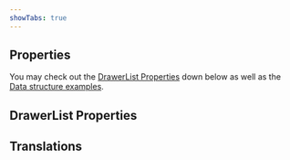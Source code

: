```yaml
---
showTabs: true
---
```



## Properties

You may check out the [DrawerList Properties](#drawerlist-properties) down below as well as the [Data structure examples](#data-structure).

<PropertiesTable props={AutocompleteProperties} />

## DrawerList Properties

<PropertiesTable props={DrawerListProperties} />

<DrawerListDataDoc />

## Translations

<TranslationsTable localeKey="Autocomplete" />
